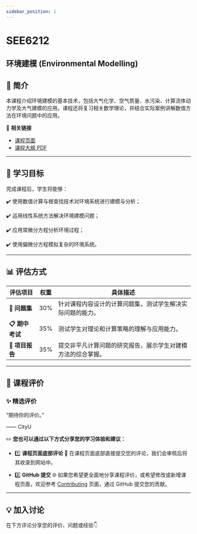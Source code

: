 ```yaml
---
sidebar_position: 1
---
```


# SEE6212
## 环境建模 (Environmental Modelling)

## **📘 简介**
本课程介绍环境建模的基本技术，包括大气化学、空气质量、水污染、计算流体动力学及大气建模的应用。课程还将复习相关数学理论，并结合实际案例讲解数值方法在环境问题中的应用。

🔗 **相关链接**
- [课程页面](https://www.cityu.edu.hk/catalogue/pg/202425/course/SEE6212.htm)
- [课程大纲 PDF](https://www.cityu.edu.hk/catalogue/pg/202425/course/SEE6212.pdf)

---

## **🎯 学习目标**

完成课程后，学生将能够：

✔️ 使用数值计算与根查找技术对环境系统进行建模与分析；

✔️ 运用线性系统方法解决环境建模问题；

✔️ 应用常微分方程分析环境过程；

✔️ 使用偏微分方程模拟复杂的环境系统。

---

## **📊 评估方式**

| **评估项目**            | **权重** | **具体描述**                                                                                       |
|------------------------|---------|---------------------------------------------------------------------------------------------------|
| **📂 问题集**           | 30%     | 针对课程内容设计的计算问题集，测试学生解决实际问题的能力。                                                |
| **📋 期中考试**         | 35%     | 测试学生对理论和计算策略的理解与应用能力。                                                             |
| **📂 项目报告**         | 35%     | 提交非平凡计算问题的研究报告，展示学生对建模方法的综合掌握。                                                |

---

## **💬 课程评价**

### ✨ **精选评价**
<div className={commentStyles.commentBox}>
    <p className={commentStyles.commentText}>
        “期待你的评价。”
    </p>
    <p className={commentStyles.commentAuthor}>—— CityU</p>
</div>

✏️ **您也可以通过以下方式分享您的学习体验和建议：**

- 1️⃣ **课程页面底部评论**
💬 在课程页面底部直接提交您的评论，我们会审核后将其收录到网站中。

- 2️⃣ **GitHub 提交**
🌐 如果您希望更全面地分享课程评价，或希望修改或新增课程页面，欢迎参考 [Contributing](/contributing) 页面，通过 GitHub 提交您的贡献。

---

## **💡 加入讨论**

在下方评论分享您的评价、问题或经验👇
<Utterances />
